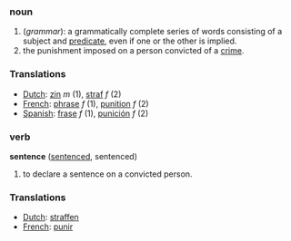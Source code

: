 === noun ===
#(''grammar''): a grammatically complete series of words consisting of a subject and [[predicate]], even if one or the other is implied.
#the punishment imposed on a person convicted of a [[crime]].

=== Translations ===
*[[Dutch]]: [[zin]] ''m'' (1), [[straf]] ''f'' (2)
*[[French]]: [[phrase]] ''f'' (1), [[punition]] ''f'' (2)
*[[Spanish]]: [[frase]] ''f'' (1), [[punición]] ''f'' (2)

=== verb ===

'''sentence''' ([[sentenced]], sentenced)

#to declare a sentence on a convicted person.

=== Translations ===
*[[Dutch]]: [[straffen]]
*[[French]]: [[punir]]